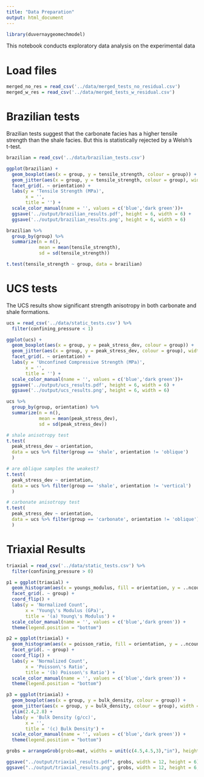 ```yaml
---
title: "Data Preparation"
output: html_document
---
```


```r
library(duvernaygeomechmodel)
```

This notebook conducts exploratory data analysis on the experimental data

# Load files

```r
merged_no_res = read_csv('../data/merged_tests_no_residual.csv')
merged_w_res = read_csv('../data/merged_tests_w_residual.csv')

```

# Brazilian tests

Brazilian tests suggest that the carbonate facies has a higher tensile strength than the shale facies. But this is statistically rejected by a Welsh's t-test.

```r
brazilian = read_csv('../data/brazilian_tests.csv')

ggplot(brazilian) +
  geom_boxplot(aes(x = group, y = tensile_strength, colour = group)) +
  geom_jitter(aes(x = group, y = tensile_strength, colour = group), width = 0.25) +
  facet_grid(. ~ orientation) +
  labs(y = 'Tensile Strength (MPa)',
       x = '',
       title = '') +
  scale_color_manual(name = '', values = c('blue','dark green'))+
  ggsave('../output/brazilian_results.pdf', height = 6, width = 6) +
  ggsave('../output/brazilian_results.png', height = 6, width = 6)

brazilian %>%
  group_by(group) %>%
  summarize(n = n(),
            mean = mean(tensile_strength),
            sd = sd(tensile_strength))

t.test(tensile_strength ~ group, data = brazilian)
```

# UCS tests

The UCS results show significant strength anisotropy in both carbonate and shale formations.

```r
ucs = read_csv('../data/static_tests.csv') %>%
  filter(confining_pressure < 1)

ggplot(ucs) +
  geom_boxplot(aes(x = group, y = peak_stress_dev, colour = group)) +
  geom_jitter(aes(x = group, y = peak_stress_dev, colour = group), width = 0.25) +
  facet_grid(. ~ orientation) +
  labs(y = 'Unconfined Compressive Strength (MPa)',
       x = '',
       title = '') +
  scale_color_manual(name = '', values = c('blue','dark green'))+
  ggsave('../output/ucs_results.pdf', height = 6, width = 6) +
  ggsave('../output/ucs_results.png', height = 6, width = 6)

ucs %>%
  group_by(group, orientation) %>%
  summarize(n = n(),
            mean = mean(peak_stress_dev),
            sd = sd(peak_stress_dev))

# shale anisotropy test
t.test(
  peak_stress_dev ~ orientation, 
  data = ucs %>% filter(group == 'shale', orientation != 'oblique')
  )

# are oblique samples the weakest?
t.test(
  peak_stress_dev ~ orientation, 
  data = ucs %>% filter(group == 'shale', orientation != 'vertical')
  )

# carbonate anisotropy test
t.test(
  peak_stress_dev ~ orientation, 
  data = ucs %>% filter(group == 'carbonate', orientation != 'oblique')
  )

```

# Triaxial Results

```r
triaxial = read_csv('../data/static_tests.csv') %>%
  filter(confining_pressure > 0)

p1 = ggplot(triaxial) +
  geom_histogram(aes(x = youngs_modulus, fill = orientation, y = ..ncount..), bins = 50) +
  facet_grid(. ~ group) +
  coord_flip() +
  labs(y = 'Normalized Count',
       x = 'Young\'s Modulus (GPa)',
       title = '(a) Young\'s Modulus') +
  scale_color_manual(name = '', values = c('blue','dark green')) +
  theme(legend.position = "bottom")

p2 = ggplot(triaxial) +
  geom_histogram(aes(x = poisson_ratio, fill = orientation, y = ..ncount..), bins = 50) +
  facet_grid(. ~ group) +
  coord_flip() +
  labs(y = 'Normalized Count',
       x = 'Poisson\'s Ratio',
       title = '(b) Poisson\'s Ratio') +
  scale_color_manual(name = '', values = c('blue','dark green')) +
  theme(legend.position = "bottom")

p3 = ggplot(triaxial) +
  geom_boxplot(aes(x = group, y = bulk_density, colour = group)) +
  geom_jitter(aes(x = group, y = bulk_density, colour = group), width = 0.25) +
  ylim(2.4,2.8) +
  labs(y = 'Bulk Density (g/cc)',
       x = '',
       title = '(c) Bulk Density') +
  scale_color_manual(name = '', values = c('blue','dark green')) +
  theme(legend.position = "bottom")

grobs = arrangeGrob(grobs=mat, widths = unit(c(4.5,4.5,3),"in"), heights = unit(c(6),"in"))

ggsave("../output/triaxial_results.pdf", grobs, width = 12, height = 6)
ggsave("../output/triaxial_results.png", grobs, width = 12, height = 6, dpi=600)
```
